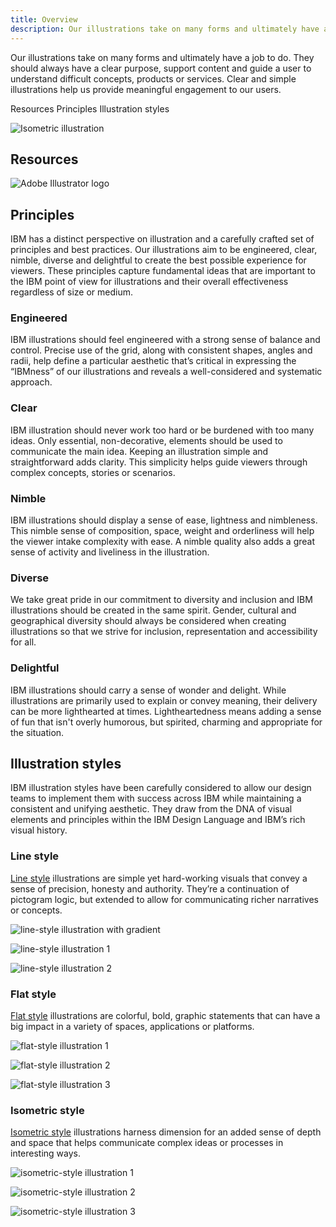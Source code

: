 ```yaml
---
title: Overview
description: Our illustrations take on many forms and ultimately have a job to do. They should always have a clear purpose, support content and guide a user to understand difficult concepts, products or services. Clear and simple illustrations help us provide meaningful engagement to our users.
---
```


<PageDescription>

Our illustrations take on many forms and ultimately have a job to do. They should always have a clear purpose, support content and guide a user to understand difficult concepts, products or services. Clear and simple illustrations help us provide meaningful engagement to our users.

</PageDescription>

<AnchorLinks>
  <AnchorLink>Resources</AnchorLink>
  <AnchorLink>Principles</AnchorLink>
  <AnchorLink>Illustration styles</AnchorLink>
</AnchorLinks>

![Isometric illustration](./images/overview/hero.gif)

## Resources

<Row className="resource-card-group">
<Column colMd={4} colLg={4} noGutterSm>
    <ResourceCard
      subTitle="IBM illustration starter kit"
      aspectRatio="2:1"
      href="https://github.com/carbon-design-system/carbon/raw/master/packages/pictograms/master/pictogram-master.ai"
      actionIcon="download"
      >

![Adobe Illustrator logo](../images/illustrator.png)

  </ResourceCard>
</Column>
</Row>

## Principles

IBM has a distinct perspective on illustration and a carefully crafted set of principles and best practices. Our illustrations aim to be engineered, clear, nimble, diverse and delightful to create the best possible experience for viewers. These principles capture fundamental ideas that are important to the IBM point of view for illustrations and their overall effectiveness regardless of size or medium.

<div class="narrativeTableWrapper">
<Row class="narrativeTable">
<Column colLg={4} noGutter>

### Engineered

</Column>
<Column colLg={8} noGutter>

IBM illustrations should feel engineered with a strong sense of balance and control. Precise use of the grid, along with consistent shapes, angles and radii, help define a particular aesthetic that’s critical in expressing the “IBMness” of our illustrations and reveals a well-considered and systematic approach.

</Column>
</Row>
<Row class="narrativeTable">
<Column colLg={4} noGutter>

### Clear

</Column>
<Column colLg={8} noGutter>

IBM illustration should never work too hard or be burdened with too many ideas. Only essential, non-decorative, elements should be used to communicate the main idea. Keeping an illustration simple and straightforward adds clarity. This simplicity helps guide viewers through complex concepts, stories or scenarios.

</Column>
</Row>
<Row class="narrativeTable">
<Column colLg={4} noGutter>

### Nimble

</Column>
<Column colLg={8} noGutter>

IBM illustrations should display a sense of ease, lightness and nimbleness. This nimble sense of composition, space, weight and orderliness will help the viewer intake complexity with ease. A nimble quality also adds a great sense of activity and liveliness in the illustration.

</Column>
</Row>
<Row class="narrativeTable">
<Column colLg={4} noGutter>

### Diverse

</Column>
<Column colLg={8} noGutter>

We take great pride in our commitment to diversity and inclusion and IBM illustrations should be created in the same spirit. Gender, cultural and geographical diversity should always be considered when creating illustrations so that we strive for inclusion, representation and accessibility for all.

</Column>
</Row>
<Row class="narrativeTableLast">
<Column colLg={4} noGutter>

### Delightful

</Column>
<Column colLg={8} noGutter>

IBM illustrations should carry a sense of wonder and delight. While illustrations are primarily used to explain or convey meaning, their delivery can be more lighthearted at times. Lightheartedness means adding a sense of fun that isn't overly humorous, but spirited, charming and appropriate for the situation.

</Column>
</Row>
</div>

## Illustration styles

IBM illustration styles have been carefully considered to allow our design teams to implement them with success across IBM while maintaining a consistent and unifying aesthetic. They draw from the DNA of visual elements and principles within the IBM Design Language and IBM’s rich visual history.

### Line style

[Line style](https://link) illustrations are simple yet hard-working visuals that convey a sense of precision, honesty and authority. They’re a continuation of pictogram logic, but extended to allow for communicating richer narratives or concepts.

<Row className="gallery-row-padding">
<Column colMd={6} colLg={8}>

![line-style illustration with gradient](./images/overview/line-1.png)

</Column>
</Row>

<Row className="gallery-row-padding">
<Column colMd={3} colLg={4}>

![line-style illustration 1](./images/overview/line-2.png)

</Column>
<Column colMd={3} colLg={4}>

![line-style illustration 2](./images/overview/line-3.png)

</Column>
</Row>

### Flat style

[Flat style](https://link) illustrations are colorful, bold, graphic statements that can have a big impact in a variety of spaces, applications or platforms.

<Row className="gallery-row-padding">
<Column colMd={6} colLg={8}>

![flat-style illustration 1](./images/overview/flat-1.png)

</Column>
</Row>

<Row className="gallery-row-padding">
<Column colMd={3} colLg={4}>

![flat-style illustration 2](./images/overview/flat-2.png)

</Column>
<Column colMd={3} colLg={4}>

![flat-style illustration 3](./images/overview/flat-3.png)

</Column>
</Row>

### Isometric style

[Isometric style](https://link) illustrations harness dimension for an added sense of depth and space that helps communicate complex ideas or processes in interesting ways.

<Row className="gallery-row-padding">
<Column colMd={6} colLg={8}>

![isometric-style illustration 1](./images/overview/iso-1.png)

</Column>
</Row>

<Row className="gallery-row-padding">
<Column colMd={3} colLg={4}>

![isometric-style illustration 2](./images/overview/iso-2.png)

</Column>
<Column colMd={3} colLg={4}>

![isometric-style illustration 3](./images/overview/iso-3.png)

</Column>
</Row>